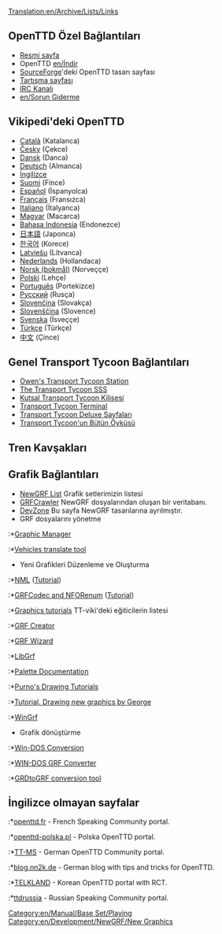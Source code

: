 [[Translation:en/Archive/Lists/Links]]
{{tr/İçindekiler}}

==OpenTTD Özel Bağlantıları==
*[http://www.openttd.org Resmi sayfa]
* OpenTTD [[en/İndir]] 
*[http://sourceforge.net/projects/openttd SourceForge]'deki OpenTTD tasarı sayfası
*[http://www.tt-forums.net/viewforum.php?f=55 Tartışma sayfası]
*[irc://irc.oftc.net/openttd IRC Kanalı]
*[[en/Sorun Giderme]]

==Vikipedi'deki OpenTTD==
*[http://ca.wikipedia.org/wiki/OpenTTD Català] (Katalanca)
*[http://cs.wikipedia.org/wiki/OpenTTD Česky] (Çekce)
*[http://da.wikipedia.org/wiki/OpenTTD Dansk] (Danca)
*[http://de.wikipedia.org/wiki/OpenTTD Deutsch] (Almanca)
*[http://en.wikipedia.org/wiki/OpenTTD İngilizce]
*[http://fi.wikipedia.org/wiki/OpenTTD Suomi] (Fince)
*[http://es.wikipedia.org/wiki/OpenTTD Español] (İspanyolca)
*[http://fr.wikipedia.org/wiki/OpenTTD Français] (Fransızca)
*[http://it.wikipedia.org/wiki/Transport_Tycoon Italiano] (İtalyanca)
*[http://hu.wikipedia.org/wiki/OpenTTD Magyar] (Macarca)
*[http://id.wikipedia.org/wiki/OpenTTD Bahasa Indonesia] (Endonezce)
*[http://ja.wikipedia.org/wiki/OpenTTD 日本語] (Japonca)
*[http://ko.wikipedia.org/wiki/OpenTTD 한국어] (Korece)
*[http://lv.wikipedia.org/wiki/OpenTTD Latviešu] (Litvanca)
*[http://nl.wikipedia.org/wiki/OpenTTD Nederlands] (Hollandaca)
*[http://no.wikipedia.org/wiki/OpenTTD Norsk (bokmål)] (Norveççe)
*[http://pl.wikipedia.org/wiki/OpenTTD Polski] (Lehçe)
*[http://pt.wikipedia.org/wiki/OpenTTD Português] (Portekizce)
*[http://ru.wikipedia.org/wiki/OpenTTD Русский] (Rusça)
*[http://sk.wikipedia.org/wiki/OpenTTD Slovenčina] (Slovakça)
*[http://sl.wikipedia.org/wiki/OpenTTD Slovenščina] (Slovence)
*[http://sv.wikipedia.org/wiki/OpenTTD Svenska] (İsveççe)
*[http://tr.wikipedia.org/wiki/OpenTTD Türkçe] (Türkçe)
*[http://zh.wikipedia.org/wiki/OpenTTD 中文] (Çince)

==Genel Transport Tycoon Bağlantıları==
*[http://www.transporttycoon.net/ Owen's Transport Tycoon Station]
*[http://i-want-a-website.com/about-tt/ The Transport Tycoon SSS]
*[http://www.nylon.net/ttd/index.html Kutsal Transport Tycoon Kilisesi]
*[http://www.tt-terminal.co.uk Transport Tycoon Terminal]
*[http://www.tycoongames.net/ttdpages.html Transport Tycoon Deluxe Sayfaları]
*[http://www.squidoo.com/history-of-transport-tycoon/ Transport Tycoon'un Bütün Öyküsü]

== Tren Kavşakları ==
{{Page:en/Community/Junctionary/Links}}

==Grafik Bağlantıları==
* [[en/Community/NewGRF/Main Page|NewGRF List]] Grafik setlerimizin listesi
* [http://grfcrawler.tt-forums.net/ GRFCrawler] NewGRF dosyalarından oluşan bir veritabanı.
* [http://dev.openttdcoop.org/ DevZone] Bu sayfa NewGRF tasarılarına ayrılmıştır.
*GRF dosyalarını yönetme
:*[http://ttdpatch.de.vu Graphic Manager]
:*[http://www.antp.be/ttd/ Vehicles translate tool]

*Yeni Grafikleri Düzenleme ve Oluşturma
:*[http://dev.openttdcoop.org/projects/nml NML] ([http://www.tt-wiki.net/wiki/NMLTutorial Tutorial])
:*[http://dev.openttdcoop.org/projects/grfcodec/ GRFCodec and NFORenum] ([http://www.tt-wiki.net/wiki/NFOTutorial Tutorial])
:*[http://www.tt-wiki.net/wiki/GraphicsTutorial Graphics tutorials] TT-viki'deki eğiticilerin listesi
:*[http://www.tt-forums.net/viewtopic.php?t=6326 GRF Creator]
:*[http://www.andreszsogon.com/grf-wizard/ GRF Wizard]
:*[http://www.tt-forums.net/viewtopic.php?t=4968 LibGrf]
:*[http://newgrf-specs.tt-wiki.net/wiki/PalettesAndCoordinates#Palettes Palette Documentation]
:*[http://users.tt-forums.net/purno/PDT/ Purno's Drawing Tutorials]
:*[http://www.tt-wiki.net/wiki/DrawingSprites Tutorial. Drawing new graphics by George]
:*[http://ade.se/projects/wingrf/wingrf.zip WinGrf]

*Grafik dönüştürme
:*[http://www.tt-forums.net/viewtopic.php?t=4447 Win-DOS Conversion]
:*[http://www.tt-forums.net/viewtopic.php?p=236890#236890 WIN-DOS GRF Converter]
:*[http://www.tt-forums.net/viewtopic.php?t=5226 GRDtoGRF conversion tool]

==İngilizce olmayan sayfalar==
:*[http://www.openttd.fr openttd.fr] - French Speaking Community portal.
:*[http://www.openttd-polska.pl openttd-polska.pl] - Polska OpenTTD portal.
:*[http://www.tt-ms.de TT-MS] - German OpenTTD Community portal.
:*[http://www.blog.nn2k.de/spieletipps/openttd/ blog.nn2k.de] - German blog with tips and tricks for OpenTTD.
:*[http://www.korct.com TELKLAND] - Korean OpenTTD portal with RCT.
:*[http://forums.ttdrussia.net ttdrussia] - Russian Speaking Community portal.

[[Category:en/Manual/Base Set/Playing]]
[[Category:en/Development/NewGRF/New Graphics]]